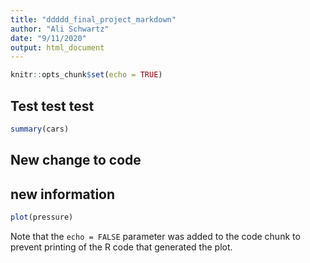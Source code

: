 ```yaml
---
title: "ddddd_final_project_markdown"
author: "Ali Schwartz"
date: "9/11/2020"
output: html_document
---
```


```r
knitr::opts_chunk$set(echo = TRUE)
```

## Test test test

```r
summary(cars)
```

## New change to code

## new information

```r
plot(pressure)
```

Note that the `echo = FALSE` parameter was added to the code chunk to prevent printing of the R code that generated the plot.
